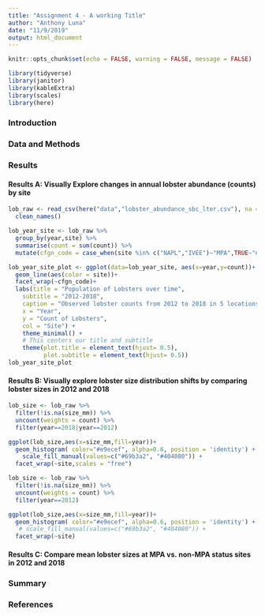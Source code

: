 ```yaml
---
title: "Assignment 4 - A working Title"
author: "Anthony Luna"
date: "11/9/2019"
output: html_document
---
```


```r
knitr::opts_chunk$set(echo = FALSE, warning = FALSE, message = FALSE)
```
```r
library(tidyverse)
library(janitor)
library(kableExtra)
library(scales)
library(here)
```

### Introduction

### Data and Methods

### Results

#### Results A: Visually Explore changes in annual lobster abundance (counts) by site 

```r
lob_raw <- read_csv(here("data","lobster_abundance_sbc_lter.csv"), na = "-99999") %>% 
  clean_names()

lob_year_site <- lob_raw %>% 
  group_by(year,site) %>% 
  summarise(count = sum(count)) %>% 
  mutate(cfgn_code = case_when(site %in% c("NAPL","IVEE")~"MPA",TRUE~"non-MPA"))

lob_year_site_plot <- ggplot(data=lob_year_site, aes(x=year,y=count))+
  geom_line(aes(color = site))+
  facet_wrap(~cfgn_code)+
  labs(title = "Population of Lobsters over time",
    subtitle = "2012-2018",
    caption = "Observed lobster counts from 2012 to 2018 in 5 locations off the coast of Santa Barbara",
    x = "Year",
    y = "Count of Lobsters",
    col = "Site") + 
    theme_minimal() +  
    # This centers our title and subtitle  
    theme(plot.title = element_text(hjust= 0.5),
          plot.subtitle = element_text(hjust= 0.5))
lob_year_site_plot
```



#### Results B: Visually explore lobster size distribution shifts by comparing lobster sizes in 2012 and 2018

```r
lob_size <- lob_raw %>% 
  filter(!is.na(size_mm)) %>% 
  uncount(weights = count) %>% 
  filter(year==2018|year==2012) 

ggplot(lob_size,aes(x=size_mm,fill=year))+
  geom_histogram( color="#e9ecef", alpha=0.6, position = 'identity') +
    scale_fill_manual(values=c("#69b3a2", "#404080")) +
  facet_wrap(~site,scales = "free")
```
```r
lob_size <- lob_raw %>% 
  filter(!is.na(size_mm)) %>% 
  uncount(weights = count) %>% 
  filter(year==2012) 

ggplot(lob_size,aes(x=size_mm,fill=year))+
  geom_histogram( color="#e9ecef", alpha=0.6, position = 'identity') +
   # scale_fill_manual(values=c("#69b3a2", "#404080")) +
  facet_wrap(~site)
```


#### Results C: Compare mean lobster sizes at MPA vs. non-MPA status sites in 2012 and 2018

### Summary

### References